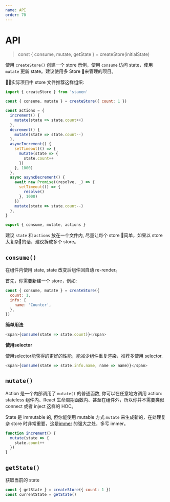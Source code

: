 ```yaml
---
name: API
order: 70
---
```



# API

> const { consume, mutate, getState } = createStore(initialState)

使用 `createStore()` 创建一个 store 示例，使用 `consume` 访问 state，使用 `mutate` 更新 state。建议使用多 Store 来管理的项目。

实际项目中 store 文件推荐这样组织:

```js
import { createStore } from 'stamen'

const { consume, mutate } = createStore({ count: 1 })

const actions = {
  increment() {
    mutate(state => state.count++)
  },
  decrement() {
    mutate(state => state.count--)
  },
  asyncIncrement() {
    setTimeout(() => {
      mutate(state => {
        state.count++
      })
    }, 1000)
  },
  async asyncDecrement() {
    await new Promise((resolve, _) => {
      setTimeout(() => {
        resolve()
      }, 1000)
    })
    mutate(state => state.count--)
  },
}

export { consume, mutate, actions }
```

建议 `state` 和 `actions` 放在一个文件内, 尽量让每个 store 简单，如果以 store 太复杂的话，建议拆成多个 store。

## `consume()`

在组件内使用 state, state 改变后组件回自动 re-render。

首先，你需要新建一个 store，例如:

```js
const { consume, mutate } = createStore({
  count: 1,
  info: {
    name: 'Counter',
  },
})
```

**简单用法**

```js
<span>{consume(state => state.count)}</span>
```

**使用selector**

使用selector能获得的更好的性能，能减少组件重复渲染，推荐多使用 selector.

```js
<span>{consume(state => state.info.name, name => name)}</span>
```

## `mutate()`

Action 是一个内部调用了 `mutate()` 的普通函数, 你可以在任意地方调用 action: stateless 组件内、React 生命周期函数内、甚至在组件外，所以你并不需要类似 connect 或者 inject 这样的 HOC。

State 是 immutable 的, 但你能使用 mutable 方式 `mutate` 来生成新的，在处理复杂 store 时非常重要，这是[immer](https://github.com/mweststrate/immer) 的强大之处，多亏 immer。

```js
function increment() {
  mutate(state => {
    state.count++
  })
}
```

## `getState()`

获取当前的 state

```js
const { getState } = createStore({ count: 1 })
const currentState = getState()
```
